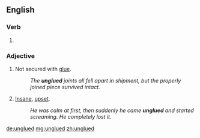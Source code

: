==English==

===Verb===
{{head|en|verb form}}

# {{en-past of|unglue}}

===Adjective===
{{en-adj}}

# {{label|en|not comparable}} Not secured with [[glue]].
#: ''The '''unglued''' joints all fell apart in shipment, but the properly joined piece survived intact.''
# {{label|en|comparable|slang}} [[insane|Insane]], [[upset]].
#: ''He was calm at first, then suddenly he came '''unglued''' and started screaming. He completely lost it.''

[[de:unglued]]
[[mg:unglued]]
[[zh:unglued]]